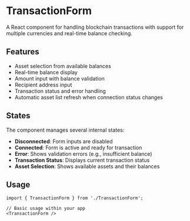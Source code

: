 # TransactionForm

A React component for handling blockchain transactions with support for multiple currencies and real-time balance checking.

## Features

- Asset selection from available balances
- Real-time balance display
- Amount input with balance validation
- Recipient address input
- Transaction status and error handling
- Automatic asset list refresh when connection status changes

## States

The component manages several internal states:

- **Disconnected**: Form inputs are disabled
- **Connected**: Form is active and ready for transaction
- **Error**: Shows validation errors (e.g., insufficient balance)
- **Transaction Status**: Displays current transaction status
- **Asset Selection**: Shows available assets and their balances

## Usage

```tsx
import { TransactionForm } from './TransactionForm';

// Basic usage within your app
<TransactionForm />
```

